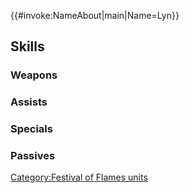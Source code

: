 {{#invoke:NameAbout|main|Name=Lyn}}{{HeroPage Tabs}}
{{Hero Infobox
|Name=Lyn
|Title=Blazing Whirlwind
|WeaponType=Blue Lance
|MoveType=Infantry
|Origin=Fire Emblem: The Blazing Blade
|Gender=Female
|actorEN=Wendee Lee
|actorJP=大本眞基子
|artist=cuboon
|additionDate=September 6, 2022
|releaseDate=September 7, 2022
|cv1=6
|cv2=100200
|TagID=炎部族リン
|InternalID=846
|Properties=special,hat,tiara
|description=Noblewoman of Caelin whose true name is Lyndis. She joins the festival of flames to represent the Lorca tribe of Sacae. Appears in Fire Emblem: The Blazing Blade.
}}
{{Stats Page
|Lv1HP=17|Lv1ATK=8|Lv1SPD=14|Lv1DEF=8|Lv1RES=8
|GRHP=50|GRATK=70|GRSPD=70|GRDEF=60|GRRES=55
}}
==Skills==
===Weapons===
{{Weapons Table
|weapon1=Iron Lance
|weapon1Default=1
|weapon1Unlock=1
|weapon2=Steel Lance
|weapon2Default=2
|weapon2Unlock=2
|weapon3=Silver Lance
|weapon3Default=4
|weapon3Unlock=3
|weapon4=Firelight Lance
|weapon4Default=5
|weapon4Unlock=5
}}
===Assists===
{{Assists Table}}
===Specials===
{{Specials Table
|special1=Buckler
|special1Default=4
|special1Unlock=3
|special2=Escutcheon
|special2Unlock=4
|special3=Godlike Reflexes
|special3Unlock=5
}}
===Passives===
{{Passives Table
|passiveA1=Verdict of Sacae
|passiveA1Unlock=5
|passiveB1=Shield Pulse 1
|passiveB2=Shield Pulse 2
|passiveB3=Shield Pulse 3
|passiveB1Unlock=1
|passiveB2Unlock=2
|passiveB3Unlock=4
|passiveC1=Spd Smoke 1
|passiveC2=Spd Smoke 2
|passiveC3=Spd Smoke 3
|passiveC4=Spd Smoke 4
|passiveC1Unlock=2
|passiveC2Unlock=3
|passiveC3Unlock=4
|passiveC4Unlock=5
}}
{{Heroes Navbox}}
[[Category:Festival of Flames units]]